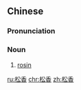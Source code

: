 ==Chinese==
{{zh-forms}}
{{wikipedia|lang=zh}}

===Pronunciation===
{{zh-pron
|m=sōngxiāng
|cat=n
}}

===Noun===
{{zh-noun}}

# [[rosin]]

[[ru:松香]]
[[chr:松香]]
[[zh:松香]]
